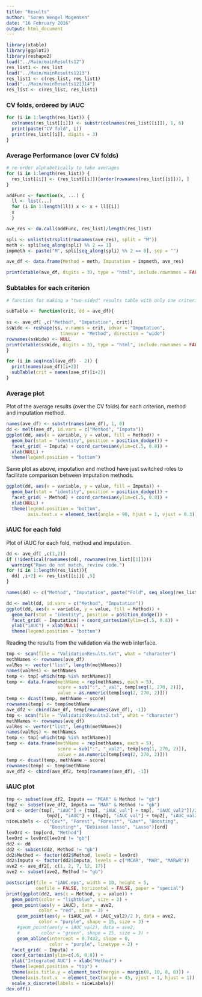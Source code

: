```yaml
---
title: "Results"
author: "Søren Wengel Mogensen"
date: "16 February 2016"
output: html_document
---
```



```r
library(xtable)
library(ggplot2)
library(reshape2)
load("../Main/mainResults12")
res_list1 <- res_list
load("../Main/mainResults1213")
res_list1 <- c(res_list, res_list1)
load("../Main/mainResults121314")
res_list <- c(res_list, res_list1)
```

### CV folds, ordered by iAUC

```r
for (i in 1:length(res_list)) {
  colnames(res_list[[i]]) <- substr(colnames(res_list[[i]]), 1, 6)
  print(paste("CV fold", i))
  print(res_list[[i]], digits = 3)
}
```

### Average Performance (over CV folds)

```r
# re-order alphabetically to take averages
for (i in 1:length(res_list)) {
  res_list[[i]] <- (res_list[[i]])[order(rownames(res_list[[i]])), ]
}

addFunc <- function(x, ...) {
  ll <- list(...)
  for (i in 1:length(ll)) x <- x + ll[[i]]
  x
  }

ave_res <- do.call(addFunc, res_list)/length(res_list)
```


```r
spli <- unlist(strsplit(rownames(ave_res), split = "M"))
meth <- spli[seq_along(spli) %% 2 == 1]
impmeth <- paste("M", spli[seq_along(spli) %% 2 == 0], sep = "")

ave_df <- data.frame(Method = meth, Imputation = impmeth, ave_res)
```

```r
print(xtable(ave_df, digits = 3), type = "html", include.rownames = FALSE)
```


### Subtables for each criterion

```r
# function for making a "two-sided" results table with only one criterion

subTable <- function(crit, dd = ave_df){
  
ss <- ave_df[ ,c("Method", "Imputation", crit)]
ssWide <- reshape(ss, v.names = crit, idvar = "Imputation",
                    timevar = "Method", direction = "wide")
rownames(ssWide) <- NULL
print(xtable(ssWide, digits = 3), type = "html", include.rownames = FALSE)
}

```

```r
for (i in seq(ncol(ave_df) - 2)) { 
  print(names(ave_df)[i+2])
  subTable(crit = names(ave_df)[i+2])
}
```

### Average plot

Plot of the average results (over the CV folds) for each criterion, method and imputation method.

```r
names(ave_df) <- substr(names(ave_df), 1, 6)
dd <- melt(ave_df, id.vars = c("Method", "Imputa"))
ggplot(dd, aes(x = variable, y = value, fill = Method)) + 
  geom_bar(stat = "identity", position = position_dodge()) +
  facet_grid( ~ Imputa) + coord_cartesian(ylim=c(.5, 0.8)) + 
  xlab(NULL) +
  theme(legend.position = "bottom")
```

Same plot as above, imputation and method have just switched roles to facilitate comparison between imputation methods.

```r
ggplot(dd, aes(x = variable, y = value, fill = Imputa)) + 
  geom_bar(stat = "identity", position = position_dodge()) +
  facet_grid( ~ Method) + coord_cartesian(ylim=c(.5, 0.8)) + 
  xlab(NULL) +
  theme(legend.position = "bottom",
        axis.text.x = element_text(angle = 90, hjust = 1, vjust = 0.3))
```

### iAUC for each fold

Plot of iAUC for each fold, method and imputation.

```r
dd <- ave_df[ ,c(1,2)]
if (!identical(rownames(dd), rownames(res_list[[1]]))) 
  warning("Rows do not match, review code.")
for (i in 1:length(res_list)){
  dd[ ,i+2] <- res_list[[i]][ ,5]
}

names(dd) <- c("Method", "Imputation", paste("Fold", seq_along(res_list)))

dd <- melt(dd, id.vars = c("Method", "Imputation"))
ggplot(dd, aes(x = variable, y = value, fill = Method)) + 
  geom_bar(stat = "identity", position = position_dodge()) +
  facet_grid( ~ Imputation) + coord_cartesian(ylim=c(.5, 0.8)) +
  ylab("iAUC") + xlab(NULL) +
  theme(legend.position = "bottom")
```

Reading the results from the validation via the web interface.

```r
tmp <- scan(file = "ValidationResults.txt", what = "character")
methNames <- rownames(ave_df)
valRes <- vector("list", length(methNames))
names(valRes) <- methNames
temp <- tmp[-which(tmp %in% methNames)]
temp <- data.frame(methName = rep(methNames, each = 5),  
                   score = sub(":", "_val", temp[seq(1, 270, 2)]), 
                   value = as.numeric(temp[seq(2, 270, 2)]))
temp <- dcast(temp, methName ~ score)
rownames(temp) <- temp$methName
ave_df2 <- cbind(ave_df, temp[rownames(ave_df), -1])
tmp <- scan(file = "ValidationResults2.txt", what = "character")
methNames <- rownames(ave_df)
valRes <- vector("list", length(methNames))
names(valRes) <- methNames
temp <- tmp[-which(tmp %in% methNames)]
temp <- data.frame(methName = rep(methNames, each = 5),  
                   score = sub(":", "_val2", temp[seq(1, 270, 2)]), 
                   value = as.numeric(temp[seq(2, 270, 2)]))
temp <- dcast(temp, methName ~ score)
rownames(temp) <- temp$methName
ave_df2 <- cbind(ave_df2, temp[rownames(ave_df), -1])
```


### iAUC plot

```r
tmp <- subset(ave_df2, Imputa == "MCAR" & Method != "gb")
tmp2 <- subset(ave_df2, Imputa == "MAR" & Method != "gb")
ord <- order(tmp[, "iAUC"] + (tmp[, "iAUC_val"] + tmp[, "iAUC_val2"])/2 + 
               tmp2[, "iAUC"] + (tmp2[, "iAUC_val"] + tmp2[, "iAUC_val2"])/2, decreasing = TRUE)
niceLabels <- c("Cox*", "Forest", "Forest*", "Gam*", "Boosting", 
                "Boosting*", "Debiased lasso", "Lasso")[ord]
levOrd <- tmp[ord, "Method"]
levOrd = levOrd[levOrd != "gb"]
dd2 <- dd
dd2 <- subset(dd2, Method != "gb")
dd2$Method <- factor(dd2$Method, levels = levOrd)
dd2$Imputa <- factor(dd2$Imputa, levels = c("MCAR", "MAR", "MARwR"))         
ave2 <- ave_df2[, c(1, 2, 7, 12, 17)]
ave2 <- subset(ave2, Method != "gb")

postscript(file = "iAUC.eps", width = 10, height = 5,
           onefile = FALSE, horizontal = FALSE, paper = "special")
print(ggplot(dd2, aes(x = Method, y = value)) + 
  geom_point(color = "lightblue", size = 2) + 
  geom_point(aes(y = iAUC), data = ave2,
            color = "red", size = 3) +
    geom_point(aes(y = (iAUC_val + iAUC_val2)/2 ), data = ave2,
            color = "purple", shape = 15, size = 3) +
    #geom_point(aes(y = iAUC_val2), data = ave2,
    #        color = "green", shape = 15, size = 3) +
    geom_abline(intercept = 0.7432, slope = 0, 
                color = "purple", linetype = 2) +
  facet_grid( ~ Imputa) + 
  coord_cartesian(ylim=c(.6, 0.8)) +
  ylab("Integrated AUC") + xlab("Method") +
  theme(legend.position = "top") + 
  theme(axis.title.y = element_text(margin = margin(0, 10, 0, 0))) +
  theme(axis.text.x  = element_text(angle = 45, vjust = 1, hjust = 1)) + 
  scale_x_discrete(labels = niceLabels))
dev.off()
```






